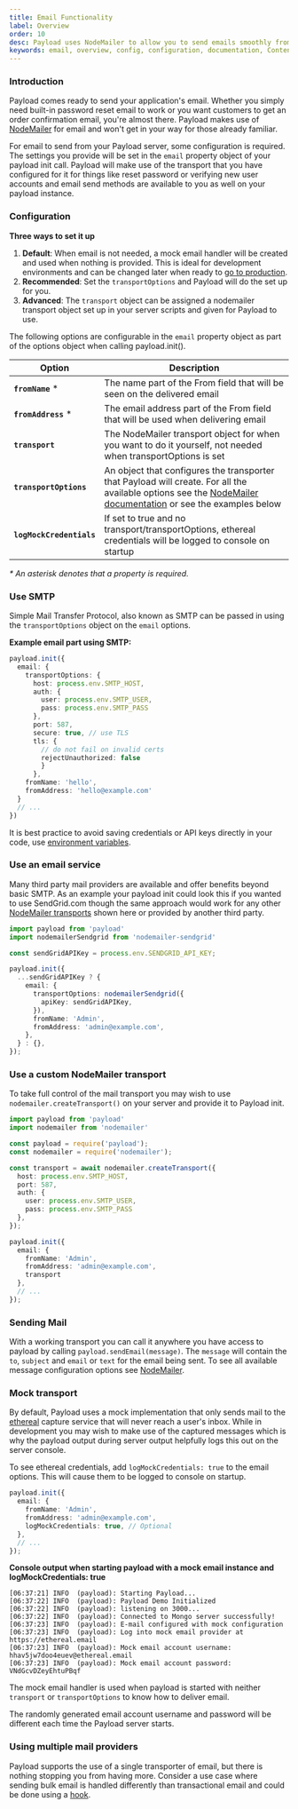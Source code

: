 ```yaml
---
title: Email Functionality
label: Overview
order: 10
desc: Payload uses NodeMailer to allow you to send emails smoothly from your app. Set up email functions such as password resets, order confirmations and more.
keywords: email, overview, config, configuration, documentation, Content Management System, cms, headless, javascript, node, react, express
---
```


### Introduction

Payload comes ready to send your application's email. Whether you simply need built-in password reset
email to work or you want customers to get an order confirmation email, you're almost there. Payload makes use of
[NodeMailer](https://nodemailer.com) for email and won't get in your way for those already familiar.

For email to send from your Payload server, some configuration is required. The settings you provide will be set
in the `email` property object of your payload init call. Payload will make use of the transport that you have configured for it for things like reset password or verifying new user accounts and email send methods are available to you as well on your payload instance.

### Configuration

**Three ways to set it up**

1. **Default**: When email is not needed, a mock email handler will be created and used when nothing is provided. This is ideal for development environments and can be changed later when ready to [go to production](/docs/production/deployment).
1. **Recommended**: Set the `transportOptions` and Payload will do the set up for you.
1. **Advanced**: The `transport` object can be assigned a nodemailer transport object set up in your server scripts and given for Payload to use.

The following options are configurable in the `email` property object as part of the options object when calling payload.init().

| Option                       | Description  |
| ---------------------------- | -------------|
| **`fromName`** *             | The name part of the From field that will be seen on the delivered email |
| **`fromAddress`** *          | The email address part of the From field that will be used when delivering email |
| **`transport`**              | The NodeMailer transport object for when you want to do it yourself, not needed when transportOptions is set |
| **`transportOptions`**       | An object that configures the transporter that Payload will create. For all the available options see the [NodeMailer documentation](https://nodemailer.com/smtp/) or see the examples below |
| **`logMockCredentials`**          | If set to true and no transport/transportOptions, ethereal credentials will be logged to console on startup |

*\* An asterisk denotes that a property is required.*

### Use SMTP

Simple Mail Transfer Protocol, also known as SMTP can be passed in using the `transportOptions` object on the `email` options.

**Example email part using SMTP:**
```ts
payload.init({
  email: {
    transportOptions: {
      host: process.env.SMTP_HOST,
      auth: {
        user: process.env.SMTP_USER,
        pass: process.env.SMTP_PASS
      },
      port: 587,
      secure: true, // use TLS
      tls: {
        // do not fail on invalid certs
        rejectUnauthorized: false
        }
      },
    fromName: 'hello',
    fromAddress: 'hello@example.com'
  }
  // ...
})
```

<Banner type="warning">
  It is best practice to avoid saving credentials or API keys directly in your code, use <a href="/docs/configuration/overview#using-environment-variables-in-your-config">environment variables</a>.
</Banner>

### Use an email service

Many third party mail providers are available and offer benefits beyond basic SMTP. As an example your payload init could look this if you wanted to use SendGrid.com though the same approach would work for any other [NodeMailer transports](https://nodemailer.com/transports/) shown here or provided by another third party.

```ts
import payload from 'payload'
import nodemailerSendgrid from 'nodemailer-sendgrid'

const sendGridAPIKey = process.env.SENDGRID_API_KEY;

payload.init({
  ...sendGridAPIKey ? {
    email: {
      transportOptions: nodemailerSendgrid({
        apiKey: sendGridAPIKey,
      }),
      fromName: 'Admin',
      fromAddress: 'admin@example.com',
    },
  } : {},
});
```

### Use a custom NodeMailer transport
To take full control of the mail transport you may wish to use `nodemailer.createTransport()` on your server and provide it to Payload init.

```ts
import payload from 'payload'
import nodemailer from 'nodemailer'

const payload = require('payload');
const nodemailer = require('nodemailer');

const transport = await nodemailer.createTransport({
  host: process.env.SMTP_HOST,
  port: 587,
  auth: {
    user: process.env.SMTP_USER,
    pass: process.env.SMTP_PASS
  },
});

payload.init({
  email: {
    fromName: 'Admin',
    fromAddress: 'admin@example.com',
    transport
  },
  // ...
});
```

### Sending Mail
With a working transport you can call it anywhere you have access to payload by calling `payload.sendEmail(message)`. The `message` will contain the `to`, `subject` and `email` or `text` for the email being sent. To see all available message configuration options see [NodeMailer](https://nodemailer.com/message).

### Mock transport
By default, Payload uses a mock implementation that only sends mail to the [ethereal](https://ethereal.email) capture service that will never reach a user's inbox. While in development you may wish to make use of the captured messages which is why the payload output during server output helpfully logs this out on the server console.

To see ethereal credentials, add `logMockCredentials: true` to the email options. This will cause them to be logged to console on startup.

```ts
payload.init({
  email: {
    fromName: 'Admin',
    fromAddress: 'admin@example.com',
    logMockCredentials: true, // Optional
  },
  // ...
});
```

**Console output when starting payload with a mock email instance and logMockCredentials: true**
```
[06:37:21] INFO  (payload): Starting Payload...
[06:37:22] INFO  (payload): Payload Demo Initialized
[06:37:22] INFO  (payload): listening on 3000...
[06:37:22] INFO  (payload): Connected to Mongo server successfully!
[06:37:23] INFO  (payload): E-mail configured with mock configuration
[06:37:23] INFO  (payload): Log into mock email provider at https://ethereal.email
[06:37:23] INFO  (payload): Mock email account username: hhav5jw7doo4euev@ethereal.email
[06:37:23] INFO  (payload): Mock email account password: VNdGcvDZeyEhtuPBqf
```

The mock email handler is used when payload is started with neither `transport` or `transportOptions` to know how to deliver email.

<Banner type="warning">
  The randomly generated email account username and password will be different each time the Payload server starts.
</Banner>

### Using multiple mail providers

Payload supports the use of a single transporter of email, but there is nothing stopping you from having more. Consider a use case where sending bulk email is handled differently than transactional email and could be done using a [hook](/docs/hooks/overview).
